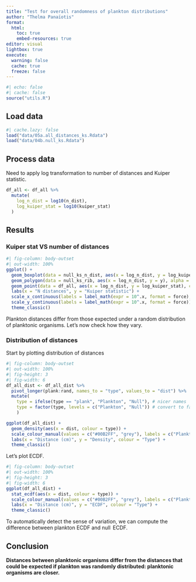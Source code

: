 ```yaml
---
title: "Test for overall randomness of plankton distributions"
author: "Thelma Panaïotis"
format: 
  html:
    toc: true
    embed-resources: true
editor: visual
lightbox: true
execute:
  warning: false
  cache: true
  freeze: false
---
```


```r
#| echo: false
#| cache: false
source("utils.R")
```

## Load data

```r
#| cache.lazy: false
load("data/05a.all_distances_ks.Rdata")
load("data/04b.null_ks.Rdata")
```

## Process data

Need to apply log transformation to number of distances and Kuiper statistic.

```r
df_all <- df_all %>% 
  mutate(
    log_n_dist = log10(n_dist),
    log_kuiper_stat = log10(kuiper_stat)
  )
```

## Results

### Kuiper stat VS number of distances

```r
#| fig-column: body-outset
#| out-width: 100%
ggplot() +
  geom_boxplot(data = null_ks_n_dist, aes(x = log_n_dist, y = log_kuiper_stat, group = log_n_dist), colour = "gray") +
  geom_polygon(data = null_ks_rib, aes(x = log_n_dist, y = y), alpha = 0.1) +
  geom_point(data = df_all, aes(x = log_n_dist, y = log_kuiper_stat), colour = "#00B2FF") +
  labs(x = "N distances", y = "Kuiper statistic") +
  scale_x_continuous(labels = label_math(expr = 10^.x, format = force), breaks = seq(2, 8, by = 2)) +
  scale_y_continuous(labels = label_math(expr = 10^.x, format = force)) +
  theme_classic()
```

Plankton distances differ from those expected under a random distribution of planktonic organisms. Let’s now check how they vary.

### Distribution of distances

Start by plotting distribution of distances

```r
#| fig-column: body-outset
#| out-width: 100%
#| fig-height: 3
#| fig-width: 6
df_all_dist <- df_all_dist %>% 
  pivot_longer(plank:rand, names_to = "type", values_to = "dist") %>% 
  mutate(
    type = ifelse(type == "plank", "Plankton", "Null"), # nicer names
    type = factor(type, levels = c("Plankton", "Null")) # convert to factor
    )

ggplot(df_all_dist) +
  geom_density(aes(x = dist, colour = type)) +
  scale_colour_manual(values = c("#00B2FF", "grey"), labels = c("Plankton", "Null")) +
  labs(x = "Distance (cm)", y = "Density", colour = "Type") +
  theme_classic()
```

Let’s plot ECDF.

```r
#| fig-column: body-outset
#| out-width: 100%
#| fig-height: 3
#| fig-width: 6
ggplot(df_all_dist) +
  stat_ecdf(aes(x = dist, colour = type)) +
  scale_colour_manual(values = c("#00B2FF", "grey"), labels = c("Plankton", "Null")) +
  labs(x = "Distance (cm)", y = "ECDF", colour = "Type") +
  theme_classic()
```

To automatically detect the sense of variation, we can compute the difference between plankton ECDF and null  ECDF.

::: {.callout-note icon="false"}
## Conclusion

**Distances between planktonic organisms differ from the distances that could be expected if plankton was randomly distributed: planktonic organisms are closer.**
:::
